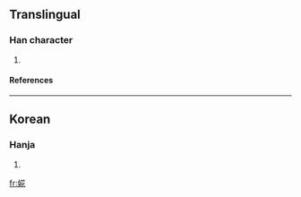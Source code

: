 ==Translingual==
===Han character===
{{Han char|rn=38|rad=女|as=08|sn=11|four=|canj=女廿人心 (VTOP)}}
# {{defn|Han|sort=女08}}
====References====
{{Han ref|kx=0265.281|dkj=06456|dj=0533.030|hdz=21049.131|uh=5A72|ud=23154}}

----
==Korean==
===Hanja===
{{ko-hanja|hangeul=화|rv=hwa|mr=hwa}}
# {{defn|Korean}}

[[fr:婲]]